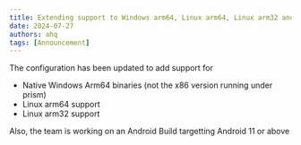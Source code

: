 ```yaml
---
title: Extending support to Windows arm64, Linux arm64, Linux arm32 and Android Universal 11+
date: 2024-07-27
authors: ahq
tags: [Announcement]
---
```


The configuration has been updated to add support for 
- Native Windows Arm64 binaries (not the x86 version running under prism)
- Linux arm64 support
- Linux arm32 support

Also, the team is working on an Android Build targetting Android 11 or above
